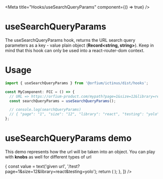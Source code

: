 
<Meta title="Hooks/useSearchQueryParams" component={() => true} />

# useSearchQueryParams

The useSearchQueryParams hook, returns the URL search query parameters as a key - value plain object (**Record<string, string>**). Keep in mind that this hook can only be used into a react-router-dom context.

# Usage

```js
import { useSearchQueryParams } from '@orfium/ictinus/dist/hooks';

const MyComponent: FCC = () => {
  // URL => https://orfium-product.com/mypath?page=1&size=12&library=react&testing=yolo
  const searchQueryParams = useSearchQueryParams();

  // console.log(searchQueryParams)
  // { "page": "1", "size": "12", "library": "react", "testing": "yolo" }
};
```

# useSearchQueryParams demo

This demo represents how the url will be taken into an object. You can play with **knobs** as well for different types of url

<Preview>
  <Story
    name="useSearchQueryParams"
    parameters={{
      query: {
        q: 'search',
      },
    }}
    decorators={[
      withKnobs,
      () => {
        const value = text('given url', '/test?page=1&size=12&library=react&testing=yolo');
        return (
          <MemoryRouter initialEntries={[value]}>
            <DemoUseSearchQueryParams initialEntries={value} />
          </MemoryRouter>
        );
      },
    ]}
  />
</Preview>
